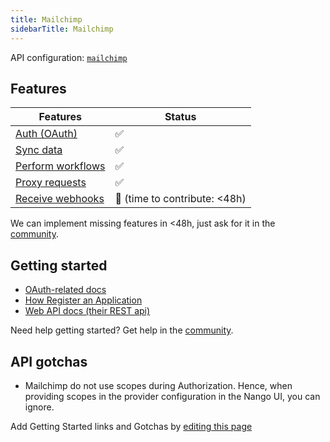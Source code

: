 ```yaml
---
title: Mailchimp
sidebarTitle: Mailchimp
---
```



<Overview />

API configuration: [`mailchimp`](https://nango.dev/providers.yaml)

## Features

| Features | Status |
| - | - |
| [Auth (OAuth)](/guides/getting-started/authorize-an-api-from-your-app) | ✅ |
| [Sync data](/guides/getting-started/read-from-an-api) | ✅ |
| [Perform workflows](/guides/getting-started/write-to-an-api) | ✅ |
| [Proxy requests](/guides/proxy-requests-to-an-api) | ✅ |
| [Receive webhooks](/guides/receive-webhooks-from-an-api) | 🚫 (time to contribute: &lt;48h) |

<Tip>We can implement missing features in &lt;48h, just ask for it in the [community](https://nango.dev/slack).</Tip>

## Getting started

-   [OAuth-related docs](https://mailchimp.com/developer/marketing/guides/access-user-data-oauth-2)
-   [How Register an Application](https://mailchimp.com/developer/marketing/guides/access-user-data-oauth-2/#register-your-application)
-   [Web API docs (their REST api)](https://mailchimp.com/developer/marketing/api/root/)

<Tip>Need help getting started? Get help in the [community](https://nango.dev/slack).</Tip>

## API gotchas

-   Mailchimp do not use scopes during Authorization. Hence, when providing scopes in the provider configuration in the Nango UI, you can ignore.

<Note>Add Getting Started links and Gotchas by [editing this page](https://github.com/nangohq/nango/tree/master/docs-v2/integrations/all/mailchimp.mdx)</Note>
